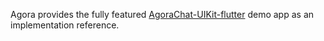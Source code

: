 <PlatformWrapper platform="flutter">

Agora provides the fully featured [AgoraChat-UIKit-flutter](https://github.com/AgoraIO-Usecase/AgoraChat-UIKit-flutter) demo app as an implementation reference.

</PlatformWrapper>
